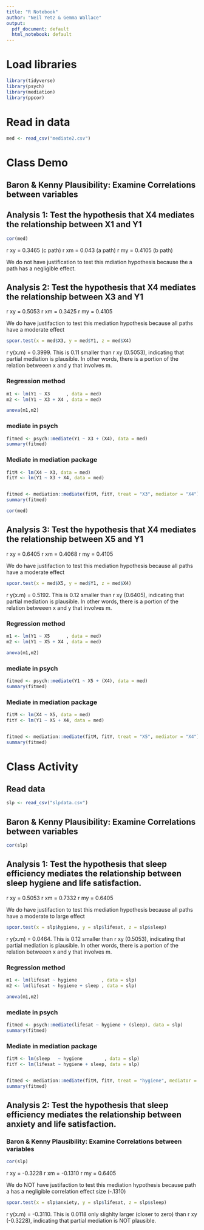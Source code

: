 ```yaml
---
title: "R Notebook"
author: "Neil Yetz & Gemma Wallace"
output:
  pdf_document: default
  html_notebook: default
---
```


# Load libraries
```r
library(tidyverse)
library(psych)
library(mediation)
library(ppcor)
```

# Read in data
```r
med <- read_csv("mediate2.csv")
```

# Class Demo
## Baron & Kenny Plausibility: Examine Correlations between variables
## Analysis 1: Test the hypothesis that X4 mediates the relationship between X1 and Y1

```r
cor(med)
```

r xy = 0.3465 (c path)
r xm = 0.043 (a path)
r my = 0.4105 (b path)

We do not have justification to test this mdiation hypothesis because the a path has a negligible effect.

## Analysis 2: Test the hypothesis that X4 mediates the relationship between X3 and Y1

r xy = 0.5053
r xm = 0.3425
r my = 0.4105

We do have justifaction to test this mediation hypothesis because all paths have a moderate effect

```r
spcor.test(x = med$X3, y = med$Y1, z = med$X4)
```

r y(x.m) = 0.3999. This is 0.11 smaller than r xy (0.5053), indicating that partial mediation is plausible. In other words, there is a portion of the relation betweeen x and y that involves m.


### Regression method
```r
m1 <- lm(Y1 ~ X3      , data = med)
m2 <- lm(Y1 ~ X3 + X4 , data = med)

anova(m1,m2)

```



### mediate in psych
```r

fitmed <- psych::mediate(Y1 ~ X3 + (X4), data = med)
summary(fitmed)

```



### Mediate in mediation package
```r
fitM <- lm(X4 ~ X3, data = med)
fitY <- lm(Y1 ~ X3 + X4, data = med)


fitmed <- mediation::mediate(fitM, fitY, treat = "X3", mediator = "X4")
summary(fitmed)

```

```r
cor(med)
```

## Analysis 3: Test the hypothesis that X4 mediates the relationship between X5 and Y1

r xy = 0.6405
r xm = 0.4068
r my = 0.4105

We do have justifaction to test this mediation hypothesis because all paths have a moderate effect

```r
spcor.test(x = med$X5, y = med$Y1, z = med$X4)
```


r y(x.m) = 0.5192. This is 0.12 smaller than r xy (0.6405), indicating that partial mediation is plausible. In other words, there is a portion of the relation betweeen x and y that involves m.



### Regression method
```r
m1 <- lm(Y1 ~ X5      , data = med)
m2 <- lm(Y1 ~ X5 + X4 , data = med)

anova(m1,m2)

```


### mediate in psych
```r

fitmed <- psych::mediate(Y1 ~ X5 + (X4), data = med)
summary(fitmed)

```


### Mediate in mediation package
```r
fitM <- lm(X4 ~ X5, data = med)
fitY <- lm(Y1 ~ X5 + X4, data = med)


fitmed <- mediation::mediate(fitM, fitY, treat = "X5", mediator = "X4")
summary(fitmed)

```


# Class Activity

## Read data
```r
slp <- read_csv("slpdata.csv")
```



## Baron & Kenny Plausibility: Examine Correlations between variables
```r
cor(slp)
```

## Analysis 1: Test the hypothesis that sleep efficiency mediates the relationship between sleep hygiene and life satisfaction.

r xy = 0.5053
r xm = 0.7332
r my = 0.6405

We do have justifaction to test this mediation hypothesis because all paths have a moderate to large effect

```r
spcor.test(x = slp$hygiene, y = slp$lifesat, z = slp$sleep)
```



r y(x.m) = 0.0464. This is 0.12 smaller than r xy (0.5053), indicating that partial mediation is plausible. In other words, there is a portion of the relation betweeen x and y that involves m.


### Regression method
```r
m1 <- lm(lifesat ~ hygiene         , data = slp)
m2 <- lm(lifesat ~ hygiene + sleep , data = slp)

anova(m1,m2)
```

### mediate in psych
```r

fitmed <- psych::mediate(lifesat ~ hygiene + (sleep), data = slp)
summary(fitmed)

```


### Mediate in mediation package
```r
fitM <- lm(sleep   ~ hygiene        , data = slp)
fitY <- lm(lifesat ~ hygiene + sleep, data = slp)


fitmed <- mediation::mediate(fitM, fitY, treat = "hygiene", mediator = "sleep")
summary(fitmed)

```

## Analysis 2: Test the hypothesis that sleep efficiency mediates the relationship between anxiety and life satisfaction.
### Baron & Kenny Plausibility: Examine Correlations between variables
```r
cor(slp)
```

r xy = -0.3228
r xm = -0.1310
r my = 0.6405

We do NOT have justifaction to test this mediation hypothesis because path a has a negligible correlation effect size (-.1310)


```r
spcor.test(x = slp$anxiety, y = slp$lifesat, z = slp$sleep)
```

r y(x.m) = -0.3110. This is 0.0118 only slighlty larger (closer to zero) than r xy (-0.3228), indicating that partial mediation is NOT plausible.



